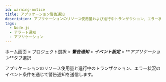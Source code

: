 ```yaml
---
id: warning-notice
title: アプリケーション警告通知
description: アプリケーションのリソース使用量および進行中トランザクション、エラー状況のイベント条件を通じて警告通知を送信します。
tags:
  - Node.js
  - アラート通知
  - アプリケーション
---
```


ホーム画面 > プロジェクト選択 > **_警告通知_** > **_イベント設定_** > **_アプリケーション_**タブ選択

アプリケーションのリソース使用量と進行中のトランザクション、エラー状況のイベント条件を通じて警告通知を送信します。

<ImgLang img='set-events-app.png' desc='イベント設定 - アプリケーション' />


<Seteventbasic />


<Seteventbyitems /> 
